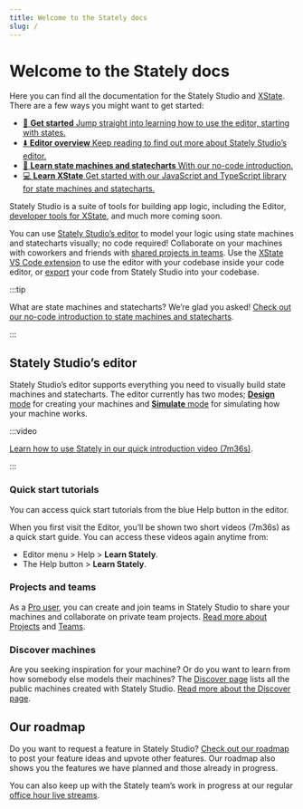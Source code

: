 ```yaml
---
title: Welcome to the Stately docs
slug: /
---
```


# Welcome to the Stately docs

Here you can find all the documentation for the Stately Studio and [XState](/xstate/intro.mdx). There are a few ways you might want to get started:

<ul className="content-boxes">
  <li>
    <a className="link-box" href="docs/states/intro">
      🏁 <strong>Get started</strong> Jump straight into learning how to use the
      editor, starting with states.
    </a>
  </li>
  <li>
    <a className="link-box" href="#stately-studios-editor">
      ⬇️ <strong>Editor overview</strong> Keep reading to find out more about
      Stately Studio’s editor.
    </a>
  </li>
  <li>
    <a className="link-box" href="docs/state-machines-and-statecharts">
      🧠 <strong>Learn state machines and statecharts</strong> With our no-code
      introduction.
    </a>
  </li>
  <li>
    <a className="link-box" href="/docs/xstate">
      💻 <strong>Learn XState</strong> Get started with our JavaScript and
      TypeScript library for state machines and statecharts.
    </a>
  </li>
</ul>

Stately Studio is a suite of tools for building app logic, including the Editor, [developer tools for XState](/tools/developer-tools.mdx), and much more coming soon.

<p>
  <ThemedImage
    alt="A dog walk machine open in Stately Studio’s editor. The dog walk machine has cute puppy images for each state, showing a dog walking and running. The speed up event is selected, and information and options for that transition is shown in an inspector panel on the right."
    sources={{
      light: '/studio.png',
      dark: '/studio-dm.png',
    }}
  />
</p>

You can use [Stately Studio’s editor](#studio-editor) to model your logic using state machines and statecharts visually; no code required! Collaborate on your machines with coworkers and friends with [shared projects in teams](/#projects-and-teams). Use the [XState VS Code extension](/tools/xstate-vscode-extension.mdx) to use the editor with your codebase inside your code editor, or [export](/#export) your code from Stately Studio into your codebase.

:::tip

What are state machines and statecharts? We’re glad you asked! [Check out our no-code introduction to state machines and statecharts](state-machines-and-statecharts.mdx).

:::

## Stately Studio’s editor

Stately Studio’s editor supports everything you need to visually build state machines and statecharts. The editor currently has two modes; [**Design** mode](design-mode.mdx) for creating your machines and [**Simulate** mode](simulate-mode.mdx) for simulating how your machine works.

:::video

[Learn how to use Stately in our quick introduction video (7m36s)](https://www.youtube.com/watch?v=EzYIerEutgk).

:::

### Quick start tutorials

You can access quick start tutorials from the blue <HelpCircle size={12} /> Help button in the editor.

When you first visit the Editor, you’ll be shown two short videos (7m36s) as a quick start guide. You can access these videos again anytime from:

- Editor menu > Help > <GraduationCap size={12} /> **Learn Stately**.
- The <HelpCircle size={12} /> Help button > <GraduationCap size={12} /> **Learn Stately**.

### Projects and teams

<p>
  <ThemedImage
    alt="Stately Studio Projects page for the Voyager team, showing a list of four projects, one with public machines, two with private machines, and one with unlisted machines."
    sources={{
      light: '/projects.png',
      dark: '/projects-dm.png',
    }}
  />
</p>

As a [Pro user](https://stately.ai/pricing), you can create and join teams in Stately Studio to share your machines and collaborate on private team projects. [Read more about Projects](projects.mdx) and [Teams](teams.mdx).

<p>
  <ThemedImage
    alt="Stately Studio Team page for the Voyager team, showing Captain Janeway with the owner and Admin role, Commander Chakotay with an Admin role, Lieutenant Tuvok, Lieutenant Torres, and Lieutenant Paris with Editor roles, and Ensign Kim with a Viewer role."
    sources={{
      light: '/teams.png',
      dark: '/teams-dm.png',
    }}
  />
</p>

### Discover machines

Are you seeking inspiration for your machine? Or do you want to learn from how somebody else models their machines? The [Discover page](https://stately.ai/registry/discover) lists all the public machines created with Stately Studio. [Read more about the Discover page](discover.mdx).

<p>
  <ThemedImage
    alt="Stately Studio Discover page showing the search results for “auth”, filtered by editor machines under 10 states, showing 173 results."
    sources={{
      light: '/discover.png',
      dark: '/discover-dm.png',
    }}
  />
</p>

## Our roadmap

Do you want to request a feature in Stately Studio? [Check out our roadmap](https://feedback.stately.ai) to post your feature ideas and upvote other features. Our roadmap also shows you the features we have planned and those already in progress.

You can also keep up with the Stately team’s work in progress at our regular [office hour live streams](https://youtube.com/statelyai).
